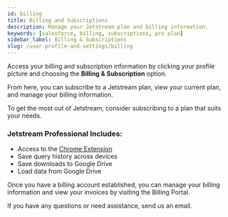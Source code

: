 ```yaml
---
id: billing
title: Billing and Subscriptions
description: Manage your Jetstream plan and billing information.
keywords: [salesforce, billing, subscriptions, pro plan]
sidebar_label: Billing & Subscriptions
slug: /user-profile-and-settings/billing
---
```


Access your billing and subscription information by clicking your profile picture and choosing the **Billing & Subscription** option.

From here, you can subscribe to a Jetstream plan, view your current plan, and manage your billing information.

To get the most out of Jetstream, consider subscribing to a plan that suits your needs.

### Jetstream Professional Includes:

- Access to the [Chrome Extension](../chrome-extension/chrome-extension.mdx)
- Save query history across devices
- Save downloads to Google Drive
- Load data from Google Drive

Once you have a billing account established, you can manage your billing information and view your invoices by visiting the Billing Portal.

If you have any questions or need assistance, send us an email.
